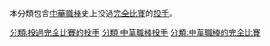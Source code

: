 本分類包含[[中華職棒|中華職棒]]史上投過[[完全比賽|完全比賽]]的[[投手|投手]]。

[[分類:投過完全比賽的投手|分類:投過完全比賽的投手]]
[[分類:中華職棒投手|分類:中華職棒投手]]
[[分類:中華職棒的完全比賽|分類:中華職棒的完全比賽]]